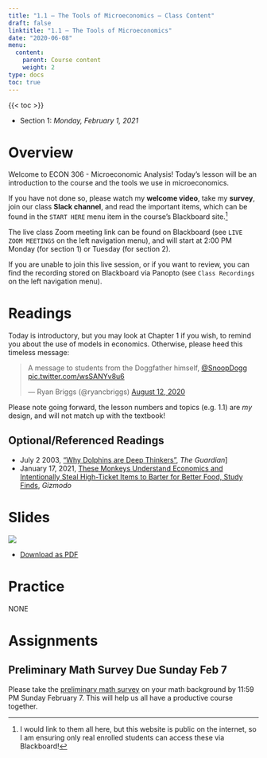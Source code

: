 ```yaml
---
title: "1.1 — The Tools of Microeconomics — Class Content"
draft: false
linktitle: "1.1 — The Tools of Microeconomics"
date: "2020-06-08"
menu:
  content:
    parent: Course content
    weight: 2
type: docs
toc: true
---
```


{{< toc >}} 

- Section 1: *Monday, February 1, 2021*

# <i class="fas fa-info-circle fa-lg"></i> Overview

Welcome to ECON 306 - Microeconomic Analysis! Today's lesson will be an introduction to the course and the tools we use in microeconomics.

If you have not done so, please watch my **welcome video**, take my **survey**, join our class **Slack channel**, and read the important items, which can be found in the `START HERE` menu item in the course's Blackboard site.^[I would link to them all here, but this website is public on the internet, so I am ensuring only real enrolled students can access these via Blackboard!]

The live class <i class="fas fa-video"></i> Zoom meeting link can be found on Blackboard (see `LIVE ZOOM MEETINGS` on the left navigation menu), and will start at 2:00 PM Monday (for section 1) or Tuesday (for section 2).

If you are unable to join this live session, or if you want to review, you can find the recording stored on Blackboard via Panopto (see `Class Recordings` on the left navigation menu).

# <i class="fas fa-book-reader fa-lg"></i> Readings

Today is introductory, but you may look at Chapter 1 if you wish, to remind you about the use of models in economics. Otherwise, please heed this timeless message:

<blockquote class="twitter-tweet"><p lang="en" dir="ltr">A message to students from the Doggfather himself, <a href="https://twitter.com/SnoopDogg?ref_src=twsrc%5Etfw">@SnoopDogg</a> <a href="https://t.co/wsSANYv8u6">pic.twitter.com/wsSANYv8u6</a></p>&mdash; Ryan Briggs (@ryancbriggs) <a href="https://twitter.com/ryancbriggs/status/1293543531496308736?ref_src=twsrc%5Etfw">August 12, 2020</a></blockquote> <script async src="https://platform.twitter.com/widgets.js" charset="utf-8"></script>

Please note going forward, the lesson numbers and topics (e.g. 1.1) are *my* design, and will not match up with the textbook!

## Optional/Referenced Readings

- July 2 2003, [<i class="fas fa-external-link-square-alt"></i> “Why Dolphins are Deep Thinkers”](https://www.theguardian.com/science/2003/jul/03/research.science), *The Guardian*]
- January 17, 2021, [<i class="fas fa-external-link-square-alt"></i> These Monkeys Understand Economics and Intentionally Steal High-Ticket Items to Barter for Better Food, Study Finds](https://gizmodo.com/these-monkeys-understand-economics-and-intentionally-st-1846078932?utm_medium=sharefromsite&utm_source=_facebook), *Gizmodo*

# <i class="fas fa-chalkboard-teacher"></i> Slides

[![](/slides/1.1-slides.png)](/slides/1.1-slides.html)

- [<i class="fas fa-file-pdf"></i> Download as PDF](/slides/1.1-slides.pdf)

# <i class="fas fa-dumbbell"></i> Practice

NONE

# <i class="fas fa-laptop-code"></i> Assignments

## Preliminary Math Survey Due Sunday Feb 7

Please take the [preliminary math survey](/assignment/00-preliminary-survey) on your math background by 11:59 PM Sunday February 7. This will help us all have a productive course together.